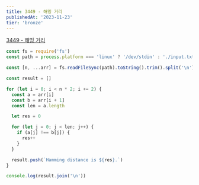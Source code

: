 ```yaml
---
title: 3449 - 해밍 거리
publishedAt: '2023-11-23'
tier: 'bronze'
---
```


<Callout emoji='✔️'>[3449 - 해밍 거리](https://www.acmicpc.net/problem/3449)</Callout>

```js title="solution"
const fs = require('fs')
const path = process.platform === 'linux' ? '/dev/stdin' : './input.txt'

const [n, ...arr] = fs.readFileSync(path).toString().trim().split('\n')

const result = []

for (let i = 0; i < n * 2; i += 2) {
  const a = arr[i]
  const b = arr[i + 1]
  const len = a.length

  let res = 0

  for (let j = 0; j < len; j++) {
    if (a[j] !== b[j]) {
      res++
    }
  }

  result.push(`Hamming distance is ${res}.`)
}

console.log(result.join('\n'))
```
